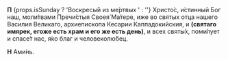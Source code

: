 **П** {props.isSunday ? 'Воскресы́й из ме́ртвых ' : ''}
Христо́с, и́стинный Бог наш, моли́твами Пречи́стыя Своея́ Ма́тере, иже во святых отца нашего Василия Великаго, архиепископа Кесарии Каппадокийския, и **(святаго имярек, егоже есть храм и его же есть день)**, и всех святы́х, поми́лует и спасе́т нас, я́ко благ и человеколю́бец.

**Н** Ами́нь.

